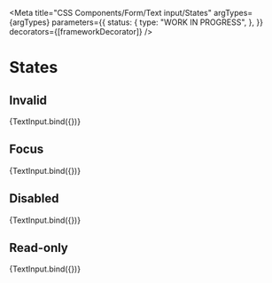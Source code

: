
<Meta
  title="CSS Components/Form/Text input/States"
  argTypes={argTypes}
  parameters={{
    status: {
      type: "WORK IN PROGRESS",
    },
  }}
  decorators={[frameworkDecorator]}
/>

# States

## Invalid

<Canvas>
  <Story name="Invalid" args={{ ...defaultArgs, invalid: true }}>
    {TextInput.bind({})}
  </Story>
</Canvas>

## Focus

<Canvas>
  <Story name="Focus" args={{ ...defaultArgs, focus: true }}>
    {TextInput.bind({})}
  </Story>
</Canvas>

## Disabled

<Canvas>
  <Story name="Disabled" args={{ ...defaultArgs, disabled: true }}>
    {TextInput.bind({})}
  </Story>
</Canvas>

## Read-only

<Canvas>
  <Story name="Read-only" args={{ ...defaultArgs, readOnly: true }}>
    {TextInput.bind({})}
  </Story>
</Canvas>
